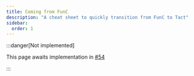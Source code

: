 ```yaml
---
title: Coming from FunC
description: "A cheat sheet to quickly transition from FunC to Tact"
sidebar:
  order: 1
---
```


:::danger[Not implemented]

  This page awaits implementation in [#54](https://github.com/tact-lang/tact-docs/issues/54)

:::
